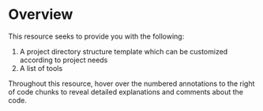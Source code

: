 # Overview {.unnumbered}

This resource seeks to provide you with the following:

1.  A project directory structure template which can be customized according to project needs
2.  A list of tools

::: {.callout title="Interactive Code Annotations"}
Throughout this resource, hover over the numbered annotations to the right of code chunks to reveal detailed explanations and comments about the code.
:::